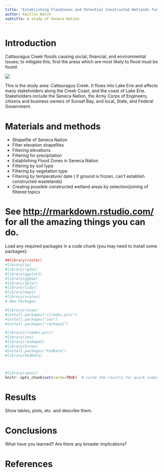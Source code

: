 ```yaml
---
title: "Establishing Floodzones and Potential Constructed Wetlands for Wastewater Management"
author: Kaitlin Walsh
subtitle: A study of Seneca Nation
---
```


# Introduction

Cattauragus Creek floods causing social, financial, and environmental issues; to mitigate this, first the areas which are most likely to flood must be found.

![](https://gardenwarriorsgoodseeds.files.wordpress.com/2015/01/mapphoto.jpg)


This is the study area: Cattauragus Creek.  It flows into Lake Erie and affects many stakeholders along the Creek Coast, and the coast of Lake Erie.  Stakeholders include the Seneca Nation, the Army Corps of Engineers, citizens and business owners of Sunset Bay, and local, State, and Federal Government.





# Materials and methods

* Shapefile of Seneca Nation
* Filter elevation shapefiles
* Filtering elevations
* Filtering for precipitation
* Establishing Flood Zones in Seneca Nation
* Filtering by soil type
* Filtering by vegetation type
* Filtering by temperature/ date ( if ground is frozen, can't establish constructed wastelands)
* Creating possible constructed wetland areas by selection/joining of filtered topics 



# See [http://rmarkdown.rstudio.com/](http://rmarkdown.rstudio.com/) for all the amazing things you can do.


Load any required packages in a code chunk (you may need to install some packages):

```r
##library(raster)
#library(sp)
#library(rgdal)
#library(ggplot2)
#library(ggmap)
#library(dplyr)
#library(tidyr)
#library(maps)
#library(scales)
# New Packages

#library(rnoaa)
#install.packages("climdex.pcic")
#install.packages("zoo")
#install.packages("reshape2")

#library(climdex.pcic)
#library(zoo)
#library(reshape2)
#library(broom)
#install.packages("FedData")
#library(FedData)



#library(spocc)
knitr::opts_chunk$set(cache=TRUE)  # cache the results for quick compiling
```



# Results

Show tables, plots, etc. and describe them.



# Conclusions

What have you learned?  Are there any broader implications?

# References


